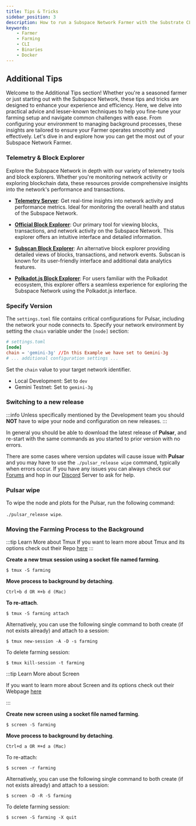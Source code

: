 ```yaml
---
title: Tips & Tricks
sidebar_position: 3
description: How to run a Subspace Network Farmer with the Substrate CLI
keywords:
    - Farmer
    - Farming
    - CLI
    - Binaries
    - Docker
---
```



## Additional Tips

Welcome to the Additional Tips section! Whether you're a seasoned farmer or just starting out with the Subspace Network, these tips and tricks are designed to enhance your experience and efficiency. Here, we delve into practical advice and lesser-known techniques to help you fine-tune your farming setup and navigate common challenges with ease. From configuring your environment to managing background processes, these insights are tailored to ensure your Farmer operates smoothly and effectively. Let's dive in and explore how you can get the most out of your Subspace Network Farmer.

### Telemetry & Block Explorer

Explore the Subspace Network in depth with our variety of telemetry tools and block explorers. Whether you're monitoring network activity or exploring blockchain data, these resources provide comprehensive insights into the network's performance and transactions.

- **[Telemetry Server](https://telemetry.subspace.network/)**: Get real-time insights into network activity and performance metrics. Ideal for monitoring the overall health and status of the Subspace Network.

- **[Official Block Explorer](https://explorer.subspace.network/)**: Our primary tool for viewing blocks, transactions, and network activity on the Subspace Network. This explorer offers an intuitive interface and detailed information.

- **[Subscan Block Explorer](https://subspace.subscan.io/)**: An alternative block explorer providing detailed views of blocks, transactions, and network events. Subscan is known for its user-friendly interface and additional data analytics features.

- **[Polkadot.js Block Explorer](https://polkadot.js.org/apps/?rpc=wss%3A%2F%2Frpc-1.gemini-3g.subspace.network%2Fws#/accounts)**: For users familiar with the Polkadot ecosystem, this explorer offers a seamless experience for exploring the Subspace Network using the Polkadot.js interface.

### Specify Version

The `settings.toml` file contains critical configurations for Pulsar, including the network your node connects to. Specify your network environment by setting the `chain` variable under the `[node]` section:

```toml
# settings.toml
[node]
chain = 'gemini-3g' //In this Example we have set to Gemini-3g
# ... additional configuration settings ...
```

Set the `chain` value to your target network identifier.
- Local Development: Set to `dev`
- Gemini Testnet: Set to `gemini-3g`


### Switching to a new release

:::info
Unless specifically mentioned by the Development team you should **NOT** have to wipe your node and configuration on new releases.
:::

In general you should be able to download the latest release of **Pulsar**, and re-start with the same commands as you started to prior version with no errors.

There are some cases where version updates will cause issue with **Pulsar** and you may have to use the `./pulsar_release wipe` command, typically when errors occur. 
If you have any issues you can always check our [Forums](https://forums.subspace.network) and hop in our [Discord](https://discord.gg/subspace-network) Server to ask for help.

### Pulsar wipe

To wipe the node and plots for the Pulsar, run the following command:

`./pulsar_release wipe`.

### Moving the Farming Process to the Background

<Tabs groupId="OS">
<TabItem value="tmux" label="Tmux" default>

:::tip Learn More about Tmux
If you want to learn more about Tmux and its options check out their Repo [here](https://github.com/tmux/tmux/wiki)
:::

**Create a new tmux session using a socket file named farming**.

```shell-session
$ tmux -S farming
```

**Move process to background by detaching**.
```text
Ctrl+b d OR ⌘+b d (Mac)
```

**To re-attach**.

```shell-session
$ tmux -S farming attach
```

Alternatively, you can use the following single command to both create (if not exists already) and attach to a session:

```shell-session
$ tmux new-session -A -D -s farming
```

To delete farming session:
```shell-session
$ tmux kill-session -t farming
```

</TabItem>
<TabItem value="screen" label="Screen">

:::tip Learn More about Screen

If you want to learn more about Screen and its options check out their Webpage [here](https://www.gnu.org/software/screen/)

:::

**Create new screen using a socket file named farming**.

```shell-session
$ screen -S farming
```

**Move process to background by detaching**.

```text
Ctrl+d a OR ⌘+d a (Mac)
```

To re-attach:

```shell-session
$ screen -r farming
```

Alternatively, you can use the following single command to both create (if not exists already) and attach to a session:

```shell-session
$ screen -D -R -S farming
```

To delete farming session:

```shell-session
$ screen -S farming -X quit
```

</TabItem>
</Tabs>
